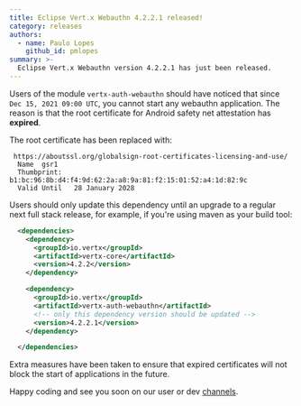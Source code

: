 ```yaml
---
title: Eclipse Vert.x Webauthn 4.2.2.1 released!
category: releases
authors:
  - name: Paulo Lopes
    github_id: pmlopes
summary: >-
  Eclipse Vert.x Webauthn version 4.2.2.1 has just been released.
---
```


Users of the module `vertx-auth-webauthn` should have noticed that since `Dec 15, 2021 09:00 UTC`, you cannot start any
webauthn application. The reason is that the root certificate for Android safety net attestation has **expired**.

The root certificate has been replaced with:

```
 https://aboutssl.org/globalsign-root-certificates-licensing-and-use/
  Name 	gsr1
  Thumbprint: b1:bc:96:8b:d4:f4:9d:62:2a:a8:9a:81:f2:15:01:52:a4:1d:82:9c
  Valid Until 	28 January 2028
```

Users should only update this dependency until an upgrade to a regular next full stack release, for example, if you're
using maven as your build tool:

```xml
  <dependencies>
    <dependency>
      <groupId>io.vertx</groupId>
      <artifactId>vertx-core</artifactId>
      <version>4.2.2</version>
    </dependency>

    <dependency>
      <groupId>io.vertx</groupId>
      <artifactId>vertx-auth-webauthn</artifactId>
      <!-- only this dependency version should be updated -->
      <version>4.2.2.1</version>
    </dependency>

  </dependencies>
```

Extra measures have been taken to ensure that expired certificates will not block the start of applications in the
future.

Happy coding and see you soon on our user or dev [channels](https://vertx.io/channels).
